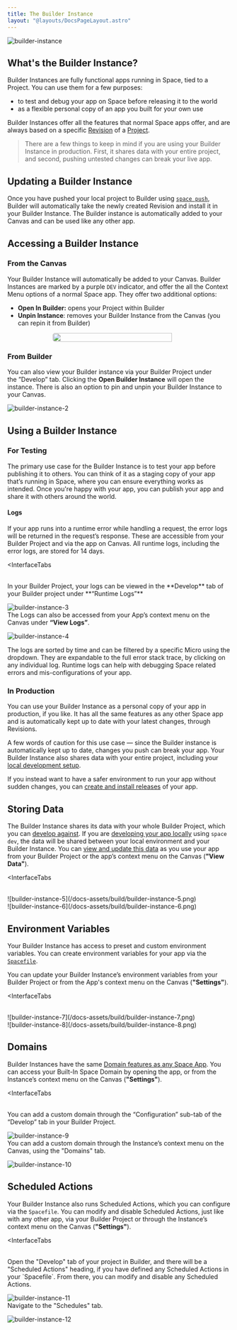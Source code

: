 ```yaml
---
title: The Builder Instance
layout: "@layouts/DocsPageLayout.astro"
---
```



![builder-instance](/docs-assets/build/builder-instance-headline.png)

## What's the Builder Instance?

Builder Instances are fully functional apps running in Space, tied to a Project. You can use them for a few purposes:

- to test and debug your app on Space before releasing it to the world
- as a flexible personal copy of an app you built for your own use

Builder Instances offer all the features that normal Space apps offer, and are always based on a specific [Revision](/docs/en/build/fundamentals/development/pushing#the-space-build-pipeline) of a  [Project](/docs/en/build/fundamentals/development/projects).

> There are a few things to keep in mind if you are using your Builder Instance in production. First, it shares data with your entire project, and second, pushing untested changes can break your live app.

## Updating a Builder Instance

Once you have pushed your local project to Builder using [`space push`](/docs/en/build/fundamentals/development/pushing), Builder will automatically take the newly created Revision and install it in your Builder Instance. The Builder instance is automatically added to your Canvas and can be used like any other app.

## Accessing a Builder Instance

### From the Canvas

Your Builder Instance will automatically be added to your Canvas. Builder Instances are marked by a purple `DEV` indicator, and offer the all the Context Menu options of a normal Space app. They offer two additional options:

- **Open In Builder:** opens your Project within Builder
- **Unpin Instance**: removes your Builder Instance from the Canvas (you can repin it from Builder)

<div style="display:flex; justify-content: center;"><img style="border-radius: 5px; width: 90%; max-width:300px;" src="/docs-assets/build/builder-instance-1.png"/> </div>

### From Builder

You can also view your Builder instance via your Builder Project under the ”Develop” tab. Clicking the **Open Builder Instance** will open the instance. There is also an option to pin and unpin your Builder Instance to your Canvas.

![builder-instance-2](/docs-assets/build/builder-instance-2.png)

## Using a Builder Instance

### For Testing

The primary use case for the Builder Instance is to test your app before publishing it to others. You can think of it as a staging copy of your app that’s running in Space, where you can ensure everything works as intended. Once you're happy with your app, you can publish your app and share it with others around the world.

#### Logs

If your app runs into a runtime error while handling a request, the error logs will be returned in the request’s response. These are accessible from your Builder Project and via the app on Canvas. All runtime logs, including the error logs, are stored for 14 days. 

<InterfaceTabs
>
  <Fragment slot="builder-project">
    <br/>
In your Builder Project, your logs can be viewed in the **Develop** tab of your Builder project under **“Runtime Logs”**

![builder-instance-3](/docs-assets/build/builder-instance-3.png)
  </Fragment>
  <Fragment slot="canvas">
    <br/>
 The Logs can also be accessed from your App’s context menu on the Canvas under **“View Logs”**.

![builder-instance-4](/docs-assets/build/builder-instance-4.png)
  </Fragment>
</InterfaceTabs>

The logs are sorted by time and can be filtered by a specific Micro using the dropdown. They are expandable to the full error stack trace, by clicking on any individual log. Runtime logs can help with debugging Space related errors and mis-configurations of your app.

### In Production

You can use your Builder Instance as a personal copy of your app in production, if you like. It has all the same features as any other Space app and is automatically kept up to date with your latest changes, through Revisions.

A few words of caution for this use case — since the Builder instance is automatically kept up to date, changes you push can break your app. Your Builder Instance also shares data with your entire project, including your [local development setup](/docs/en/build/fundamentals/development/local-development).

If you instead want to have a safer environment to run your app without sudden changes, you can [create and install releases](/docs/en/publish/intro) of your app.

## Storing Data

The Builder Instance shares its data with your whole Builder Project, which you can [develop against](/docs/en/build/fundamentals/data-storage#developing-with-base-and-drive). If you are [developing your app locally](/docs/en/build/fundamentals/development/local-development) using `space dev`, the data will be shared between your local environment and your Builder Instance. 
You can [view and update this data](/docs/en/use/your-data/guis) as you use your app from your Builder Project or the app’s context menu on the Canvas (**"View Data"**).

<InterfaceTabs
>
  <Fragment slot="builder-project">
    <br/>
![builder-instance-5](/docs-assets/build/builder-instance-5.png)
</Fragment>
  <Fragment slot="canvas">
<br/>
 ![builder-instance-6](/docs-assets/build/builder-instance-6.png)
  </Fragment>
</InterfaceTabs>


## Environment Variables

Your Builder Instance has access to preset and custom environment variables. You can create environment variables for your app via the [`Spacefile`](/docs/en/build/reference/spacefile#env).

You can update your Builder Instance’s environment variables from your Builder Project or from the App's context menu on the Canvas (**"Settings"**).

<InterfaceTabs
>
  <Fragment slot="builder-project">
    <br/>
![builder-instance-7](/docs-assets/build/builder-instance-7.png)
</Fragment>
  <Fragment slot="canvas">
<br/>
![builder-instance-8](/docs-assets/build/builder-instance-8.png)
  </Fragment>
</InterfaceTabs>

## Domains

Builder Instances have the same [Domain features as any Space App](/docs/en/use/space-apps/domains). You can access your Built-In Space Domain by opening the app, or from the Instance’s context menu on the Canvas (**"Settings"**).

<InterfaceTabs
>
  <Fragment slot="builder-project">
    <br/>
    You can add a custom domain through the “Configuration” sub-tab of the “Develop” tab in your Builder Project.

![builder-instance-9](/docs-assets/build/builder-instance-9.png)
</Fragment>
  <Fragment slot="canvas">
<br/>
You can add a custom domain through the Instance’s context menu on the Canvas, using the "Domains" tab.

![builder-instance-10](/docs-assets/build/builder-instance-10.png)
  </Fragment>
</InterfaceTabs>


## Scheduled Actions

Your Builder Instance also runs Scheduled Actions, which you can configure via the `Spacefile`. You can modify and disable Scheduled Actions, just like with any other app, via your Builder Project or through the Instance’s context menu on the Canvas (**"Settings"**).

<InterfaceTabs
>
  <Fragment slot="builder-project">
    <br/>
Open the "Develop" tab of your project in Builder, and there will be a "Scheduled Actions" heading, if you have defined any Scheduled Actions in your `Spacefile`. From there, you can modify and disable any Scheduled Actions.

![builder-instance-11](/docs-assets/build/builder-instance-11.png)
</Fragment>
  <Fragment slot="canvas">
<br/>
Navigate to the "Schedules" tab.

![builder-instance-12](/docs-assets/build/builder-instance-12.png)
  </Fragment>
</InterfaceTabs>

